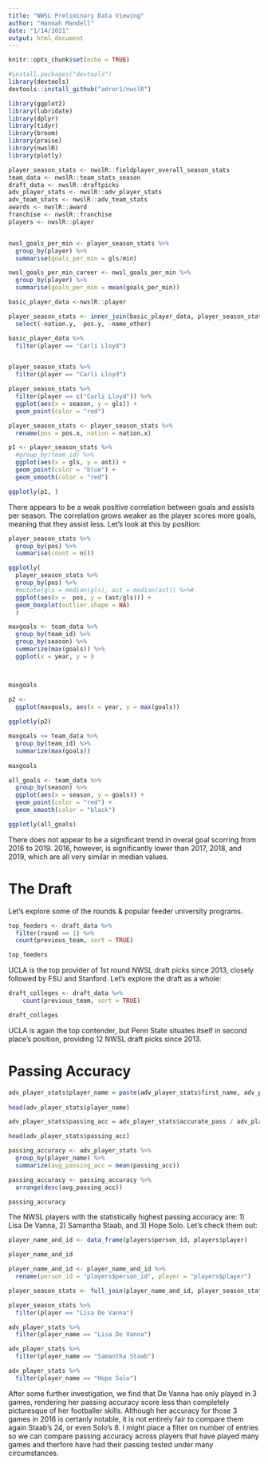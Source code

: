 ```yaml
---
title: "NWSL Preliminary Data Viewing"
author: "Hannah Mandell"
date: "1/14/2021"
output: html_document
---
```


```r
knitr::opts_chunk$set(echo = TRUE)
```

```r
#install.packages("devtools")
library(devtools)
devtools::install_github("adror1/nwslR")

library(ggplot2)
library(lubridate)
library(dplyr)
library(tidyr)
library(broom)
library(praise)
library(nwslR)
library(plotly)
```

```r
player_season_stats <- nwslR::fieldplayer_overall_season_stats
team_data <- nwslR::team_stats_season
draft_data <- nwslR::draftpicks
adv_player_stats <- nwslR::adv_player_stats	
adv_team_stats <- nwslR::adv_team_stats	
awards <- nwslR::award
franchise <- nwslR::franchise
players <- nwslR::player

```

```r

```



```r
nwsl_goals_per_min <- player_season_stats %>%
  group_by(player) %>%
  summarise(goals_per_min = gls/min)

nwsl_goals_per_min_career <- nwsl_goals_per_min %>%
  group_by(player) %>%
  summarise(goals_per_min = mean(goals_per_min))
```

```r
basic_player_data <-nwslR::player
```

```r
player_season_stats <- inner_join(basic_player_data, player_season_stats, by = "person_id", copy = FALSE) %>%
  select(-nation.y, -pos.y, -name_other)
```

```r
basic_player_data %>%
  filter(player == "Carli Lloyd")


player_season_stats %>%
  filter(player == "Carli Lloyd")

```

```r
player_season_stats %>%
  filter(player == c("Carli Lloyd")) %>%
  ggplot(aes(x = season, y = gls)) + 
  geom_point(color = "red")

```


```r
player_season_stats <- player_season_stats %>%
  rename(pos = pos.x, nation = nation.x)
```

```r
p1 <- player_season_stats %>%
  #group_by(team_id) %>%
  ggplot(aes(x = gls, y = ast)) +
  geom_point(color = "blue") + 
  geom_smooth(color = "red")

ggplotly(p1, )

```
There appears to be a weak positive correlation between goals and assists per season. The correlation grows weaker as the player scores more goals, meaning that they assist less. Let's look at this by position:


```r
player_season_stats %>%
  group_by(pos) %>%
  summarise(count = n())
```
```r
ggplotly(
  player_season_stats %>%
  group_by(pos) %>%
  #mutate(gls = median(gls), ast = median(ast)) %>%#
  ggplot(aes(x =  pos, y = (ast/gls))) +
  geom_boxplot(outlier.shape = NA)
  )


```
```r



maxgoals <- team_data %>%
  group_by(team_id) %>%
  group_by(season) %>%
  summarize(max(goals)) %>%
  ggplot(x = year, y = )



maxgoals

p2 <- 
  ggplot(maxgoals, aes(x = year, y = max(goals))
         
ggplotly(p2)

```

```r
maxgoals <= team_data %>%
  group_by(team_id) %>%
  summarize(max(goals))
  
maxgoals
```

```r

all_goals <- team_data %>%
  group_by(season) %>%
  ggplot(aes(x = season, y = goals)) +
  geom_point(color = "red") +
  geom_smooth(color = "black")

ggplotly(all_goals)

```

There does not appear to be a significant trend in overal goal scorring from 2016 to 2019. 2016, however, is significantly lower than 2017, 2018, and 2019, which are all very similar in median values. 

# The Draft

Let's explore some of the rounds & popular feeder university programs. 

```r

top_feeders <- draft_data %>%
  filter(round == 1) %>%
  count(previous_team, sort = TRUE)

top_feeders
```
UCLA is the top provider of 1st round NWSL draft picks since 2013, closely followed by FSU and Stanford. Let's explore the draft as a whole:

```r

draft_colleges <- draft_data %>%
    count(previous_team, sort = TRUE)

draft_colleges

```
UCLA is again the top contender, but Penn State situates itself in second place's position, providing 12 NWSL draft picks since 2013. 

# Passing Accuracy

```r

adv_player_stats$player_name = paste(adv_player_stats$first_name, adv_player_stats$last_name)
  
head(adv_player_stats$player_name)
```

```r
adv_player_stats$passing_acc = adv_player_stats$accurate_pass / adv_player_stats$total_pass

head(adv_player_stats$passing_acc)
```


```r

passing_accuracy <- adv_player_stats %>%
  group_by(player_name) %>%
  summarize(avg_passing_acc = mean(passing_acc))

passing_accuracy <- passing_accuracy %>%
  arrange(desc(avg_passing_acc))

passing_accuracy
```
The NWSL players with the statistically highest passing accuracy are: 1) Lisa De Vanna, 2) Samantha Staab, and 3) Hope Solo. Let's check them out:

```r

player_name_and_id <- data_frame(players$person_id, players$player)

player_name_and_id

player_name_and_id <- player_name_and_id %>%
  rename(person_id = "players$person_id", player = "players$player")

```

```r
player_season_stats <- full_join(player_name_and_id, player_season_stats, by = "person_id")
```


```r
player_season_stats %>%
  filter(player == "Lisa De Vanna")

adv_player_stats %>%
  filter(player_name == "Lisa De Vanna")

adv_player_stats %>%
  filter(player_name == "Samantha Staab")

adv_player_stats %>%
  filter(player_name == "Hope Solo")


```

After some further investigation, we find that De Vanna has only played in 3 games, rendering her passing accuracy score less than completely picturesque of her footballer skills. Although her accuracy for those 3 games in 2016 is certanly notable, it is not entirely fair to compare them again Staab's 24, or even Solo's 8. I might place a filter on number of entries so we can compare passing accuracy across players that have played many games and therfore have had their passing tested under many circumstances. 

